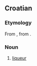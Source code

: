 ==Croatian==

===Etymology===
From {{F.|hr}} {{term|liqueur|lang=fr}}, from {{L.|hr}} {{term|liquor||liquid|lang=la}}.

===Noun===
{{hr-noun|m}}

# [[liqueur]]